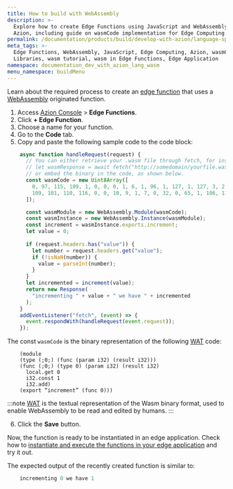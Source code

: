 ```yaml
---
title: How to build with WebAssembly
description: >-
  Explore how to create Edge Functions using JavaScript and WebAssembly on
  Azion, including guide on wasmCode implementation for Edge Computing.
permalink: /documentation/products/build/develop-with-azion/language-specific/wasm/
meta_tags: >-
  Edge Functions, WebAssembly, JavaScript, Edge Computing, Azion, wasmCode, Edge
  Libraries, wasm tutorial, wasm in Edge Functions, Edge Application
namespace: documentation_dev_with_azion_lang_wasm
menu_namespace: buildMenu
---
```



<InterfaceNote />

Learn about the required process to create an [edge function](/en/documentation/products/build/develop-with-azion/language-specific/javascript/) that uses a [WebAssembly](https://webassembly.org/getting-started/developers-guide/) originated function.

1. Access [Azion Console](/en/documentation/products/guides/how-to-access-azion-console/) > **Edge Functions**.
2. Click **+ Edge Function**.
3. Choose a name for your function.
4. Go to the **Code** tab.
5. Copy and paste the following sample code to the code block:

```js
    async function handleRequest(request) {
      // You can either retrieve your .wasm file through fetch, for instance :
      // let wasmResponse = await fetch("http://somedomain/yourfile.wasm")
      // or embed the binary in the code, as shown below.
      const wasmCode = new Uint8Array([
        0, 97, 115, 109, 1, 0, 0, 0, 1, 6, 1, 96, 1, 127, 1, 127, 3, 2, 1, 0, 7, 13, 1, 9, 105, 110, 99, 114, 101,
        109, 101, 110, 116, 0, 0, 10, 9, 1, 7, 0, 32, 0, 65, 1, 106, 11,
      ]);

      const wasmModule = new WebAssembly.Module(wasmCode);
      const wasmInstance = new WebAssembly.Instance(wasmModule);
      const increment = wasmInstance.exports.increment;
      let value = 0;
  
      if (request.headers.has("value")) {
        let number = request.headers.get("value");
        if (!isNaN(number)) {
          value = parseInt(number);
        }
      }
      let incremented = increment(value);
      return new Response(
        "incrementing " + value + " we have " + incremented
      );
    }
    addEventListener("fetch", (event) => {
      event.respondWith(handleRequest(event.request));
    });
```

The const `wasmCode` is the binary representation of the following [WAT](https://developer.mozilla.org/en-US/docs/WebAssembly/Understanding_the_text_format) code:

```
    (module
    (type (;0;) (func (param i32) (result i32)))
    (func (;0;) (type 0) (param i32) (result i32)
      local.get 0
      i32.const 1
      i32.add)
    (export “increment” (func 0)))
```

:::note
[WAT](https://developer.mozilla.org/en-US/docs/WebAssembly/Understanding_the_text_format) is the textual representation of the Wasm binary format, used to enable WebAssembly to be read and edited by humans.
:::

6. Click the **Save** button.

Now, the function is ready to be instantiated in an edge application. Check how to [instantiate and execute the functions in your edge application](/en/documentation/products/build/edge-application/edge-functions-instances/) and try it out.

The expected output of the recently created function is similar to:

```js
    incrementing 0 we have 1
```